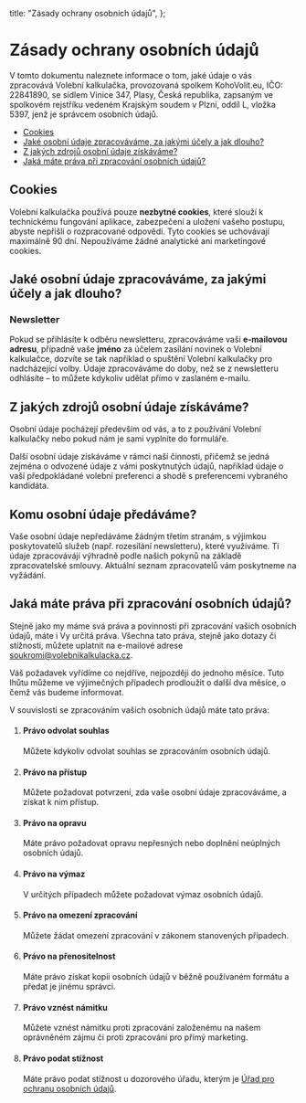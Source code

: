   title: "Zásady ochrany osobních údajů",
};

# Zásady ochrany osobních údajů

V tomto dokumentu naleznete informace o tom, jaké údaje o vás zpracovává Volební kalkulačka, provozovaná spolkem KohoVolit.eu, IČO: 22841890, se sídlem Vinice 347, Plasy, Česká republika, zapsaným ve spolkovém rejstříku vedeném Krajským soudem v Plzni, oddíl L, vložka 5397, jenž je správcem osobních údajů.

- [Cookies](#cookies)
- [Jaké osobní údaje zpracováváme, za jakými účely a jak dlouho?](#jaké-osobní-údaje-zpracováváme-za-jakými-účely-a-jak-dlouho)
- [Z jakých zdrojů osobní údaje získáváme?](#z-jakých-zdrojů-osobní-údaje-získáváme)
- [Jaká máte práva při zpracování osobních údajů?](#jaká-máte-práva-při-zpracování-osobních-údajů)

## Cookies

Volební kalkulačka používá pouze **nezbytné cookies**, které slouží k technickému fungování aplikace, zabezpečení a uložení vašeho postupu, abyste nepřišli o rozpracované odpovědi. Tyto cookies se uchovávají maximálně 90 dní. Nepoužíváme žádné analytické ani marketingové cookies.

## Jaké osobní údaje zpracováváme, za jakými účely a jak dlouho?

### Newsletter

Pokud se přihlásíte k odběru newsletteru, zpracováváme vaši **e-mailovou adresu**, případně vaše **jméno** za účelem zasílání novinek o Volební kalkulačce, dozvíte se tak například o spuštění Volební kalkulačky pro nadcházející volby. Údaje zpracováváme do doby, než se z newsletteru odhlásíte – to můžete kdykoliv udělat přímo v zaslaném e-mailu.

## Z jakých zdrojů osobní údaje získáváme?

Osobní údaje pocházejí především od vás, a to z používání Volební kalkulačky nebo pokud nám je sami vyplníte do formuláře.

Další osobní údaje získáváme v rámci naší činnosti, přičemž se jedná zejména o odvozené údaje z vámi poskytnutých údajů, například údaje o vaší předpokládané volební preferenci a shodě s preferencemi vybraného kandidáta.

## Komu osobní údaje předáváme?

Vaše osobní údaje nepředáváme žádným třetím stranám, s výjimkou poskytovatelů služeb (např. rozesílání newsletteru), které využíváme. Ti údaje zpracovávájí výhradně podle našich pokynů na základě zpracovatelské smlouvy. Aktuální seznam zpracovatelů vám poskytneme na vyžádání.

## Jaká máte práva při zpracování osobních údajů?

Stejně jako my máme svá práva a povinnosti při zpracování vašich osobních údajů, máte i Vy určitá práva. Všechna tato práva, stejně jako dotazy či stížnosti, můžete uplatnit na e-mailové adrese [soukromi@volebnikalkulacka.cz](mailto:soukromi@volebnikalkulacka.cz).

Váš požadavek vyřídíme co nejdříve, nejpozději do jednoho měsíce. Tuto lhůtu můžeme ve výjimečných případech prodloužit o další dva měsíce, o čemž vás budeme informovat.

V souvislosti se zpracováním vašich osobních údajů máte tato práva:

1. #### Právo odvolat souhlas

   Můžete kdykoliv odvolat souhlas se zpracováním osobních údajů.

2. #### Právo na přístup

   Můžete požadovat potvrzení, zda vaše osobní údaje zpracováváme, a získat k nim přístup.

3. #### Právo na opravu

   Máte právo požadovat opravu nepřesných nebo doplnění neúplných osobních údajů.

4. #### Právo na výmaz

   V určitých případech můžete požadovat výmaz osobních údajů.

5. #### Právo na omezení zpracování

   Můžete žádat omezení zpracování v zákonem stanovených případech.

6. #### Právo na přenositelnost

   Máte právo získat kopii osobních údajů v běžně používaném formátu a předat je jinému správci.

7. #### Právo vznést námitku

   Můžete vznést námitku proti zpracování založenému na našem oprávněném zájmu či proti zpracování pro přímý marketing.

8. #### Právo podat stížnost

   Máte právo podat stížnost u dozorového úřadu, kterým je [Úřad pro ochranu osobních údajů](https://uoou.gov.cz).
